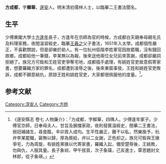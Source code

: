 {{明清人物信息框
| 姓名 = 方成都
| 最高職務 =  
| 屆數 = 
| 國家 = 明
| 籍貫 = [[江浙行省|江浙行省]]嚴州府遂安四隅
| 族裔 = 汉族
| 字號 = 穉華
| 諡號 = 
| 出生日期 =  
| 出生地點 =  
| 逝世日期 =  
| 逝世地點 =  
| 墓葬 =  
| 配偶 =  
| 親屬 = [[方逢年|方逢年]]（父）<br />方象琮（子）<br />[[方象璜|方象璜]]（子）<br />[[方象瑛|方象瑛]]（侄）<br />
| 出身 = 太學生
| 經歷 =  
| 著作 =  
}}

'''方成都'''，字'''穉華'''，[[遂安|遂安]]人。明末清初儒林人士，以臨摹二王書法聞名。  

==生平==
少傅東閣大學士[[方逢年|方逢年]]長子，方逢年在京師為官的時候，方成都白天親奉母親毛氏及料理家務，夜間溫習經史，臨摹[[王羲之|王羲之]]父子書法，1651年入太學。成都個性嚴正，不喜歡關說，但是卻樂於助人。有一位杭州低階李姓軍官因故罷職，沒有錢回故鄉，成都給他一筆錢，李某無以為報，後來送他兩位女兒前來答謝，成都卻嚴詞拒絕了。族兄方可銓和王姓官吏爭奪宅地，成都插手處理，有姚姓官吏故意假寄家書，想要羅織方家的罪名，成都遭到凌辱之後，後來東窗事發，王姓和姚姓官吏敗訴，成都不願意結仇，原諒王姓和姚姓官吏，大家都很佩服他的度量。<ref>《遂安縣志 卷七 人物廉介》：「方成都，字穉華，四隅人。少傅逢年冢子。少傅官京師，日奉母夫人、甘旨及摒擋家政，夜則發篋溫經史，間摹二王書法，弱冠補諸生，尋食餼，辛卯貢入成均。生平性嚴正，難干以私，然樂施予，杭弁李某罷職，窘無以歸，厚為貲給，弁以二女謝，正色却之。族兄可銓與王掾爭宅，力為周旋，有姚姓黨掾以代寄家書，羅織入訟，備受楚辱後，王姚敗，勿與仇，人服其量。長子象琮，甲午拔貢，次子象璜，己亥進士，覃恩題封文林郎，從子象瑛。」</ref>。

==参考文献==
{{reflist}}

{{DEFAULTSORT:F}}
[[Category:淳安人|Category:淳安人]]
[[Category:方姓|Category:方姓]]
